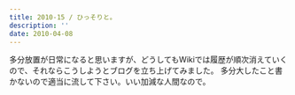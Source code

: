 ```yaml
---
title: 2010-15 / ひっそりと。
description: ''
date: 2010-04-08
---
```


多分放置が日常になると思いますが、どうしてもWikiでは履歴が順次消えていくので、それならこうしようとブログを立ち上げてみました。
多分大したこと書かないので適当に流して下さい。いい加減な人間なので。
